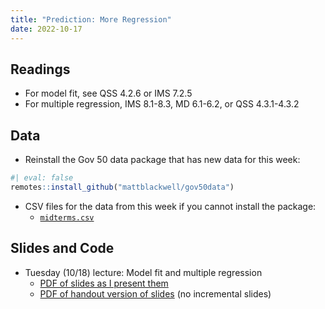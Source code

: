 ```yaml
---
title: "Prediction: More Regression"
date: 2022-10-17
---
```



## Readings 

- For model fit, see QSS 4.2.6 or IMS 7.2.5
- For multiple regression, IMS 8.1-8.3, MD 6.1-6.2, or QSS 4.3.1-4.3.2


## Data

- Reinstall the Gov 50 data package that has new data for this week:
```r
#| eval: false
remotes::install_github("mattblackwell/gov50data")
```

- CSV files for the data from this week if you cannot install the package:
  - [`midterms.csv`](/files/data/midterms.csv)

## Slides and Code

- Tuesday (10/18) lecture: Model fit and multiple regression
  - [PDF of slides as I present them](/slides/14_regression_ii.pdf)
  - [PDF of handout version of slides](/slides/14_regression_ii_handout.pdf) (no incremental slides)
